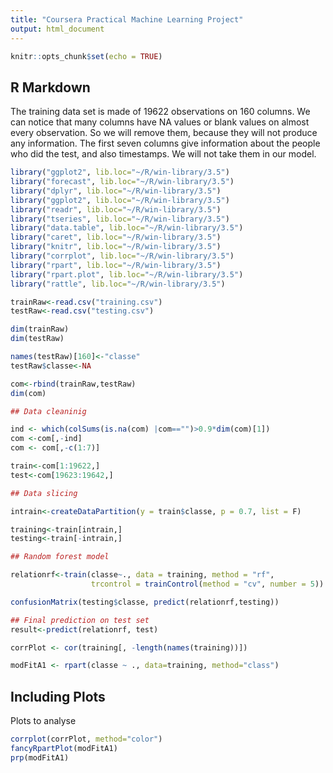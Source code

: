 ---
title: "Coursera Practical Machine Learning Project"
output: html_document
---

```{r setup, include=FALSE}
knitr::opts_chunk$set(echo = TRUE)
```

## R Markdown

The training data set is made of 19622 observations on 160 columns. We can notice that many columns have NA values or blank values on almost every observation. So we will remove them, because they will not produce any information. The first seven columns give information about the people who did the test, and also timestamps. We will not take them in our model.

```{r cars}
library("ggplot2", lib.loc="~/R/win-library/3.5")
library("forecast", lib.loc="~/R/win-library/3.5")
library("dplyr", lib.loc="~/R/win-library/3.5")
library("ggplot2", lib.loc="~/R/win-library/3.5")
library("readr", lib.loc="~/R/win-library/3.5")
library("tseries", lib.loc="~/R/win-library/3.5")
library("data.table", lib.loc="~/R/win-library/3.5")
library("caret", lib.loc="~/R/win-library/3.5")
library("knitr", lib.loc="~/R/win-library/3.5")
library("corrplot", lib.loc="~/R/win-library/3.5")
library("rpart", lib.loc="~/R/win-library/3.5")
library("rpart.plot", lib.loc="~/R/win-library/3.5")
library("rattle", lib.loc="~/R/win-library/3.5")

trainRaw<-read.csv("training.csv")
testRaw<-read.csv("testing.csv")

dim(trainRaw)
dim(testRaw)

names(testRaw)[160]<-"classe"
testRaw$classe<-NA

com<-rbind(trainRaw,testRaw)
dim(com)

## Data cleaninig

ind <- which(colSums(is.na(com) |com=="")>0.9*dim(com)[1]) 
com <-com[,-ind]
com <- com[,-c(1:7)]

train<-com[1:19622,]
test<-com[19623:19642,]

## Data slicing

intrain<-createDataPartition(y = train$classe, p = 0.7, list = F)

training<-train[intrain,]
testing<-train[-intrain,]

## Random forest model

relationrf<-train(classe~., data = training, method = "rf", 
                  trcontrol = trainControl(method = "cv", number = 5))

confusionMatrix(testing$classe, predict(relationrf,testing))

## Final prediction on test set
result<-predict(relationrf, test)

corrPlot <- cor(training[, -length(names(training))])

modFitA1 <- rpart(classe ~ ., data=training, method="class")

```

## Including Plots

Plots to analyse 

```{r pressure, echo=FALSE}
corrplot(corrPlot, method="color")
fancyRpartPlot(modFitA1)
prp(modFitA1)
```
